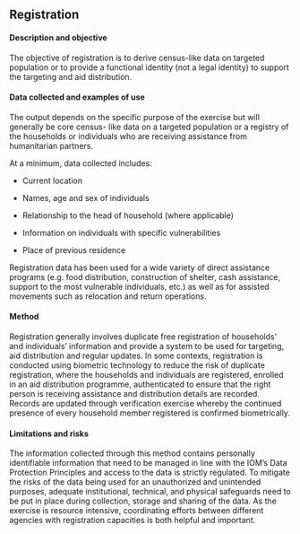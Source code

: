 
## Registration

#### Description and objective

The objective of registration is to derive census-like data on targeted population or to provide a functional identity (not a legal identity) to support the targeting and aid distribution.

#### Data collected and examples of use

The output depends on the specific purpose of the exercise but will generally be core census- like  data  on  a  targeted  population  or  a  registry  of  the  households  or  individuals  who  are receiving assistance from humanitarian partners.

At a minimum, data collected includes:

- Current location

- Names, age and sex of individuals

- Relationship to the head of household (where applicable)

- Information on individuals with specific vulnerabilities

- Place of previous residence


Registration data has been used for a wide variety of direct assistance programs (e.g. food distribution, construction of shelter, cash assistance, support to the most vulnerable individuals, etc.) as well as for assisted movements such as relocation and return operations.

#### Method

Registration generally involves duplicate free registration of households’ and individuals’ information and provide a system to be used for targeting, aid distribution and regular updates. In some contexts, registration is conducted using biometric technology to reduce the risk of duplicate registration, where the households and individuals are registered, enrolled in an aid distribution programme, authenticated to ensure that the right person is receiving assistance and distribution details are recorded. Records are updated through verification exercise whereby the continued presence of every household member registered is confirmed biometrically.

#### Limitations and risks

The information collected through this method contains personally identifiable information that need to be managed in line with the IOM’s Data Protection Principles and access to the data is strictly regulated. To mitigate the risks of the data being used for an unauthorized and unintended purposes, adequate institutional, technical, and physical safeguards need to be put in place during collection, storage and sharing of the data. As the exercise is resource intensive, coordinating efforts between different agencies with registration capacities is both helpful and important.
